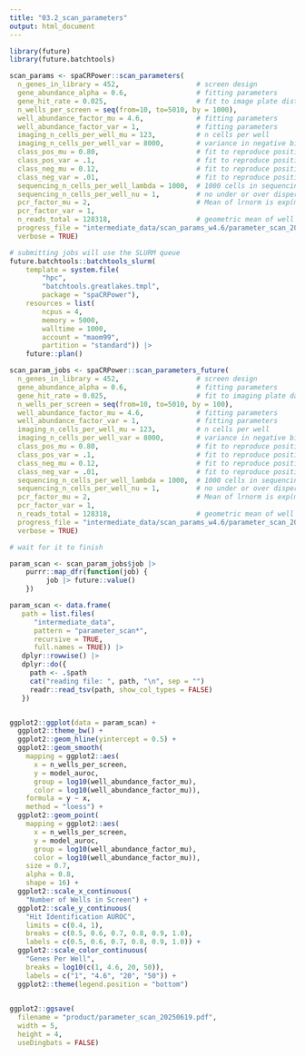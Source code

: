 ```yaml
---
title: "03.2_scan_parameters"
output: html_document
---
```

```r
library(future)
library(future.batchtools)
```



```r
scan_params <- spaCRPower::scan_parameters(
  n_genes_in_library = 452,                   # screen design 
  gene_abundance_alpha = 0.6,                 # fitting parameters
  gene_hit_rate = 0.025,                      # fit to image plate distribution
  n_wells_per_screen = seq(from=10, to=5010, by = 1000),
  well_abundance_factor_mu = 4.6,             # fitting parameters
  well_abundance_factor_var = 1,              # fitting parameters
  imaging_n_cells_per_well_mu = 123,          # n cells per well
  imaging_n_cells_per_well_var = 8000,        # variance in negative binomial sampling
  class_pos_mu = 0.80,                        # fit to reproduce positivity rates in wells
  class_pos_var = .1,                         # fit to reproduce positivity rates in wells
  class_neg_mu = 0.12,                        # fit to reproduce positivity rates in wells
  class_neg_var = .01,                        # fit to reproduce positivity rates in wells
  sequencing_n_cells_per_well_lambda = 1000,  # 1000 cells in sequencing plate for each gene in the well
  sequencing_n_cells_per_well_nu = 1,         # no under or over dispersion => Poisson
  pcr_factor_mu = 2,                          # Mean of lrnorm is exp(mu + 1/var) = ~12.1
  pcr_factor_var = 1,
  n_reads_total = 128318,                     # geometric mean of well reads
  progress_file = "intermediate_data/scan_params_w4.6/parameter_scan_20250621.tsv",
  verbose = TRUE)         
```

```r
# submitting jobs will use the SLURM queue
future.batchtools::batchtools_slurm(
    template = system.file(
        "hpc",
        "batchtools.greatlakes.tmpl",
        package = "spaCRPower"),
    resources = list(
        ncpus = 4,
        memory = 5000,
        walltime = 1000,
        account = "maom99",
        partition = "standard")) |>
    future::plan()
```



```r

scan_param_jobs <- spaCRPower::scan_parameters_future(
  n_genes_in_library = 452,                   # screen design 
  gene_abundance_alpha = 0.6,                 # fitting parameters
  gene_hit_rate = 0.025,                      # fit to imaging plate data
  n_wells_per_screen = seq(from=10, to=5010, by = 100),
  well_abundance_factor_mu = 4.6,             # fitting parameters
  well_abundance_factor_var = 1,              # fitting parameters
  imaging_n_cells_per_well_mu = 123,          # n cells per well
  imaging_n_cells_per_well_var = 8000,        # variance in negative binomial sampling
  class_pos_mu = 0.80,                        # fit to reproduce positivity rates in wells
  class_pos_var = .1,                         # fit to reproduce positivity rates in wells
  class_neg_mu = 0.12,                        # fit to reproduce positivity rates in wells
  class_neg_var = .01,                        # fit to reproduce positivity rates in wells
  sequencing_n_cells_per_well_lambda = 1000,  # 1000 cells in sequencing plate for each gene in the well
  sequencing_n_cells_per_well_nu = 1,         # no under or over dispersion => Poisson
  pcr_factor_mu = 2,                          # Mean of lrnorm is exp(mu + 1/var) = ~12.1
  pcr_factor_var = 1,
  n_reads_total = 128318,                     # geometric mean of well reads
  progress_file = "intermediate_data/scan_params_w4.6/parameter_scan_20250621.tsv",
  verbose = TRUE)

# wait for it to finish

param_scan <- scan_param_jobs$job |>
    purrr::map_dfr(function(job) {
         job |> future::value()
    })

```

```r

param_scan <- data.frame(
   path = list.files(
      "intermediate_data",
      pattern = "parameter_scan*",
      recursive = TRUE,
      full.names = TRUE)) |>
   dplyr::rowwise() |>
   dplyr::do({
     path <- .$path
     cat("reading file: ", path, "\n", sep = "")
     readr::read_tsv(path, show_col_types = FALSE)
   })


ggplot2::ggplot(data = param_scan) +
  ggplot2::theme_bw() +
  ggplot2::geom_hline(yintercept = 0.5) +
  ggplot2::geom_smooth(
    mapping = ggplot2::aes(
      x = n_wells_per_screen,
      y = model_auroc,
      group = log10(well_abundance_factor_mu),
      color = log10(well_abundance_factor_mu)),
    formula = y ~ x,
    method = "loess") +
  ggplot2::geom_point(
    mapping = ggplot2::aes(
      x = n_wells_per_screen,
      y = model_auroc,
      group = log10(well_abundance_factor_mu),
      color = log10(well_abundance_factor_mu)),
    size = 0.7,
    alpha = 0.8,
    shape = 16) +
  ggplot2::scale_x_continuous(
    "Number of Wells in Screen") +
  ggplot2::scale_y_continuous(
    "Hit Identification AUROC",
    limits = c(0.4, 1),
    breaks = c(0.5, 0.6, 0.7, 0.8, 0.9, 1.0),
    labels = c(0.5, 0.6, 0.7, 0.8, 0.9, 1.0)) +
  ggplot2::scale_color_continuous(
    "Genes Per Well",
    breaks = log10(c(1, 4.6, 20, 50)),
    labels = c("1", "4.6", "20", "50")) +
  ggplot2::theme(legend.position = "bottom")
    

ggplot2::ggsave(
  filename = "product/parameter_scan_20250619.pdf",
  width = 5,
  height = 4,
  useDingbats = FALSE)



```

